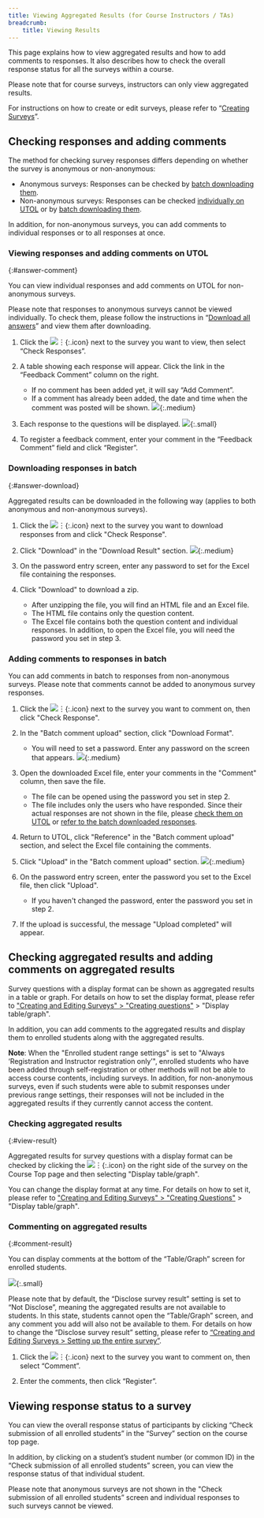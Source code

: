 ```yaml
---
title: Viewing Aggregated Results (for Course Instructors / TAs)
breadcrumb:
    title: Viewing Results
---
```


This page explains how to view aggregated results and how to add comments to responses. It also describes how to check the overall response status for all the surveys within a course.

Please note that for course surveys, instructors can only view aggregated results.

For instructions on how to create or edit surveys, please refer to “[Creating Surveys](../create/)”.

## Checking responses and adding comments

The method for checking survey responses differs depending on whether the survey is anonymous or non-anonymous:

- Anonymous surveys: Responses can be checked by [batch downloading them](#answer-download).
- Non-anonymous surveys: Responses can be checked [individually on UTOL](#answer-comment) or by [batch downloading them](#answer-download).

In addition, for non-anonymous surveys, you can add comments to individual responses or to all responses at once.

### Viewing responses and adding comments on UTOL
{:#answer-comment}

You can view individual responses and add comments on UTOL for non-anonymous surveys.

Please note that responses to anonymous surveys cannot be viewed individually. To check them, please follow the instructions in “[Download all answers](#answer-download)” and view them after downloading.

1. Click the ![︙](../../_icons/control_btn_icon.png){:.icon} next to the survey you want to view, then select “Check Responses”.

1. A table showing each response will appear. Click the link in the “Feedback Comment” column on the right.
    - If no comment has been added yet, it will say “Add Comment”.
    - If a comment has already been added, the date and time when the comment was posted will be shown.
    ![](./open-answer.png){:.medium}

1. Each response to the questions will be displayed.
    ![](./view-answer.png){:.small}

1. To register a feedback comment, enter your comment in the “Feedback Comment” field and click “Register”.

### Downloading responses in batch
{:#answer-download}

Aggregated results can be downloaded in the following way (applies to both anonymous and non-anonymous surveys).

1. Click the ![︙](../../_icons/control_btn_icon.png){:.icon} next to the survey you want to download responses from and click "Check Response".

1. Click "Download" in the "Download Result" section.
    ![](./download-result.png){:.medium}

1. On the password entry screen, enter any password to set for the Excel file containing the responses.

1. Click "Download" to download a zip.
    - After unzipping the file, you will find an HTML file and an Excel file.
    - The HTML file contains only the question content.
    - The Excel file contains both the question content and individual responses. In addition, to open the Excel file, you will need the password you set in step 3.

### Adding comments to responses in batch

You can add comments in batch to responses from non-anonymous surveys.
Please note that comments cannot be added to anonymous survey responses.

1. Click the ![︙](../../_icons/control_btn_icon.png){:.icon} next to the survey you want to comment on, then click "Check Response".

1. In the "Batch comment upload" section, click "Download Format".
    - You will need to set a password. Enter any password on the screen that appears.
    ![](./download-format.png){:.medium}

1. Open the downloaded Excel file, enter your comments in the "Comment" column, then save the file.
    - The file can be opened using the password you set in step 2.
    - The file includes only the users who have responded. Since their actual responses are not shown in the file, please [check them on UTOL](#answer-comment) or [refer to the batch downloaded responses](#answer-download).

1. Return to UTOL, click "Reference" in the "Batch comment upload" section, and select the Excel file containing the comments.

1. Click "Upload" in the "Batch comment upload" section.
    ![](./upload-comment.png){:.medium}

1. On the password entry screen, enter the password you set to the Excel file, then click "Upload".
    - If you haven't changed the password, enter the password you set in step 2.

1. If the upload is successful, the message "Upload completed" will appear.

## Checking aggregated results and adding comments on aggregated results

Survey questions with a display format can be shown as aggregated results in a table or graph.
For details on how to set the display format, please refer to ["Creating and Editing Surveys" > "Creating questions"](../create/#question_settings) > "Display table/graph".

In addition, you can add comments to the aggregated results and display them to enrolled students along with the aggregated results.

**Note**: When the "Enrolled student range settings" is set to "Always ‘Registration and Instructor registration only’", enrolled students who have been added through self-registration or other methods will not be able to access course contents, including surveys. In addition, for non-anonymous surveys, even if such students were able to submit responses under previous range settings, their responses will not be included in the aggregated results if they currently cannot access the content.

### Checking aggregated results
{:#view-result}

Aggregated results for survey questions with a display format can be checked by clicking the ![︙](../../_icons/control_btn_icon.png){:.icon} on the right side of the survey on the Course Top page and then selecting "Display table/graph".

You can change the display format at any time. For details on how to set it, please refer to ["Creating and Editing Surveys" > "Creating Questions"](../create/#question_settings) > "Display table/graph".

### Commenting on aggregated results
{:#comment-result}

You can display comments at the bottom of the “Table/Graph” screen for enrolled students.

![](./result-comment.png){:.small}

Please note that by default, the “Disclose survey result” setting is set to “Not Disclose”, meaning the aggregated results are not available to students. In this state, students cannot open the “Table/Graph” screen, and any comment you add will also not be available to them.
For details on how to change the “Disclose survey result” setting, please refer to [“Creating and Editing Surveys > Setting up the entire survey”](../create/#general_settings).

1. Click the ![︙](../../_icons/control_btn_icon.png){:.icon} next to the survey you want to comment on, then select “Comment”.

1. Enter the comments, then click “Register”.

## Viewing response status to a survey

You can view the overall response status of participants by clicking “Check submission of all enrolled students” in the “Survey” section on the course top page.

In addition, by clicking on a student’s student number (or common ID) in the “Check submission of all enrolled students” screen, you can view the response status of that individual student.

Please note that anonymous surveys are not shown in the "Check submission of all enrolled students” screen and individual responses to such surveys cannot be viewed.
